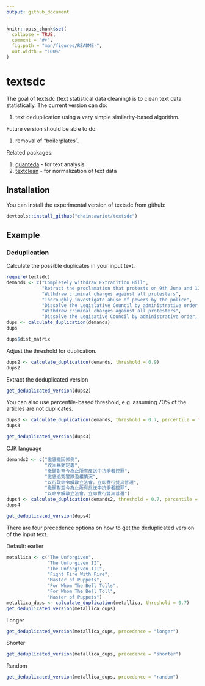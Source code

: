 ```yaml
---
output: github_document
---
```


<!-- README.md is generated from README.Rmd. Please edit that file -->

```r
knitr::opts_chunk$set(
  collapse = TRUE,
  comment = "#>",
  fig.path = "man/figures/README-",
  out.width = "100%"
)
```
# textsdc

The goal of textsdc (text statistical data cleaning) is to clean text data statistically. The current version can do:

1. text deduplication using a very simple similarity-based algorithm.

Future version should be able to do:

1. removal of "boilerplates".

Related packages:

1. [quanteda](https://github.com/quanteda/quanteda) - for text analysis
2. [textclean](https://github.com/trinker/textclean) - for normalization of text data

## Installation

You can install the experimental version of textsdc from github:

```r
devtools::install_github("chainsawriot/textsdc")
```

## Example

### Deduplication

Calculate the possible duplicates in your input text.

```r
require(textsdc)
demands <- c("Completely withdraw Extradition Bill",
             "Retract the proclamation that protests on 9th June and 12th June were riots",
             "Withdraw criminal charges against all protesters",
             "Thoroughly investigate abuse of powers by the police",
             "Dissolve the Legislative Council by administrative order, and immediately implement Dual Universal Suffrage",
             "Withdraw criminal charges against all protesters",
             "Dissolve the Legisative Council by administrative order, and immediately implement Dual Universal Suffrage")
dups <- calculate_duplication(demands)
dups
```

```r
dups$dist_matrix
```

Adjust the threshold for duplication.
```r
dups2 <- calculate_duplication(demands, threshold = 0.9)
dups2
```

Extract the deduplicated version

```r
get_deduplicated_version(dups2)
```

You can also use percentile-based threshold, e.g. assuming 70% of the articles are not duplicates.

```r
dups3 <- calculate_duplication(demands, threshold = 0.7, percentile = TRUE)
dups3
```

```r
get_deduplicated_version(dups3)
```

CJK language

```r
demands2 <- c("徹底撤回修例",
              "收回暴動定義",
              "撤銷對至今為止所有反送中抗爭者控罪",
              "徹底追究警隊濫權情況",
              "以行政命令解散立法會，立即實行雙真普選",
              "撤銷對至今為止所有反送中抗爭者控罪",
              "以命令解散立法會，立即實行雙真普選")
dups4 <- calculate_duplication(demands2, threshold = 0.7, percentile = TRUE)
dups4
```

```r
get_deduplicated_version(dups4)
```

There are four precedence options on how to get the deduplicated version of the input text.

Default: earlier

```r
metallica <- c("The Unforgiven",
               "The Unforgiven II",
               "The Unforgiven III",
               "Fight Fire With Fire",
               "Master of Puppets",
               "For Whom The Bell Tolls",
               "For Whom The Bell Toll",
               "Master of Puppets")
metallica_dups <- calculate_duplication(metallica, threshold = 0.7)
get_deduplicated_version(metallica_dups)
```

Longer

```r
get_deduplicated_version(metallica_dups, precedence = "longer")
```

Shorter

```r
get_deduplicated_version(metallica_dups, precedence = "shorter")
```

Random

```r
get_deduplicated_version(metallica_dups, precedence = "random")
```
